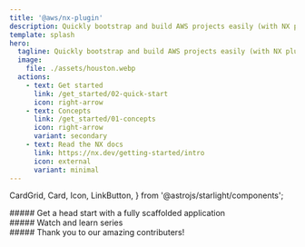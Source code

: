 ```yaml
---
title: '@aws/nx-plugin'
description: Quickly bootstrap and build AWS projects easily (with NX plugins)
template: splash
hero:
  tagline: Quickly bootstrap and build AWS projects easily (with NX plugins)
  image:
    file: ./assets/houston.webp
  actions:
    - text: Get started
      link: /get_started/02-quick-start
      icon: right-arrow
    - text: Concepts
      link: /get_started/01-concepts
      icon: right-arrow
      variant: secondary
    - text: Read the NX docs
      link: https://nx.dev/getting-started/intro
      icon: external
      variant: minimal
---
```


  CardGrid,
  Card,
  Icon,
  LinkButton,
} from '@astrojs/starlight/components';

<div class='container three-column'>
##### Get a head start with a fully scaffolded application

<CardGrid>
  <Card title="Add components to your project">
    <Icon name="seti:image" size="100px"/>
  </Card>
  <Card title="Share code & collaborate seamlessly">
    <Icon name="seti:image" size="100px"/>
  </Card>
  <Card title="Customize your projects, your way">
    <Icon name="seti:image" size="100px"/>
  </Card>
</CardGrid>
</div>

<div class='container'>
##### Watch and learn series

<a href="/videos/course/overview">
  <VideoPlayer link="https://www.youtube.com/watch?v=5u0Ds7wzUeI" />
</a>

</div>

<div class="container">
  ##### Thank you to our amazing contributers!
  <ContributorList githubRepo="aws/aws-pdk" />
</div>
